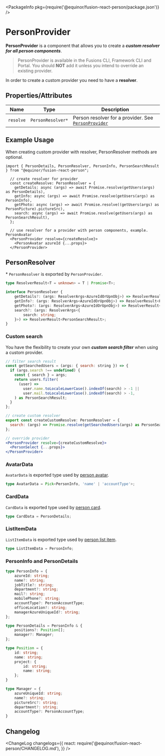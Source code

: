 
<Meta title="Data/Person/Provider" component={PersonProvider} />

<PackageInfo pkg={require('@equinor/fusion-react-person/package.json')} />

# PersonProvider

**PersonProvider** is a component that allows you to create a ***custom resolver for all person components***.

> PersonProvider is available in the Fusions CLI, Framework CLI and Portal. You should **NOT** add it unless you intend to override an existing provider.

In order to create a custom provider you need to have a **resolver**.

## Properties/Attributes

Name                      | Type                            | Description
------------------------- | -----------------------------   | -----------
`resolve`                 | `PersonResolver*`               | Person resolver for a provider. See [`PersonProvider`](https://github.com/equinor/fusion-react-components/blob/main/packages/person/src/PersonProvider.tsx) 

## Example Usage

When creating custom provider with resolver, PersonResolver methods are optional.

```tsx
import { PersonDetails, PersonResolver, PersonInfo, PersonSearchResult } from "@equinor/fusion-react-person";

  // create resolver for provider
  const createResolve: PersonResolver = {
    getDetails: async (args) => await Promise.resolve(getUsers(args) as PersonDetails),
    getInfo: async (args) => await Promise.resolve(getUsers(args) as PersonInfo),
    getPhoto: async (args) => await Promise.resolve((getUsers(args) as PersonPicture).pictureSrc),
    search: async (args) => await Promise.resolve(getUsers(args) as PersonSearchResult),
  };

  // use resolver for a provider with person components, example. PersonAvatar
  <PersonProvider resolve={createResolve}> 
    <PersonAvatar azureId {...props}>
  </PersonProvider>
```

## PersonResolver

\*  `PersonResolver` is exported by `PersonProvider`.
```ts
type ResolverResult<T = unknown> = T | Promise<T>;

interface PersonResolver {
    getDetails?: (args: ResolverArgs<AzureIdOrUpnObj>) => ResolverResult<PersonDetails>;
    getInfo?: (args: ResolverArgs<AzureIdOrUpnObj>) => ResolverResult<PersonInfo>;
    getPhoto?: (args: ResolverArgs<AzureIdOrUpnObj>) => ResolverResult<string>;
    search?: (args: ResolverArgs<{
        search: string;
    }>) => ResolverResult<PersonSearchResult>;
}
```

### Custom search

You have the flexibility to create your own ***custom search filter*** when using a custom provider.

```jsx
// filter search result
const getSearchedUsers = (args: { search: string }) => {
  if (args.search !== undefined) {
    const { search } = args;
    return users.filter(
      (user) =>
        user.name.toLocaleLowerCase().indexOf(search) > -1 ||
        user.mail.toLocaleLowerCase().indexOf(search) > -1,
    ) as PersonSearchResult;
  }
};

// create custom resolver
export const createCustomResolve: PersonResolver = {
  search: (args) => Promise.resolve(getSearchedUsers(args) as PersonSearchResult),
};

// override provider
<PersonProvider resolve={createCustomResolve}> 
  <PersonSelect {...props}>
</PersonProvider>

```

### AvatarData
`AvatarData` is exported type used by [person avatar](?path=/docs/data-person-avatar--page).
```ts
type AvatarData = Pick<PersonInfo, 'name' | 'accountType'>;
```

### CardData
`CardData` is exported type used by [person card](?path=/docs/data-person-card--page).
```ts
type CardData = PersonDetails;
```

### ListItemData
`ListItemData` is exported type used by [person list item](?path=/docs/data-person-list-item--page).
```ts
type ListItemData = PersonInfo;
```
### PersonInfo and PersonDetails
```ts
type PersonInfo = {
    azureId: string;
    name?: string;
    jobTitle?: string;
    department?: string;
    mail?: string;
    mobilePhone?: string;
    accountType?: PersonAccountType;
    officeLocation?: string;
    managerAzureUniqueId?: string;
};

type PersonDetails = PersonInfo & {
    positions?: Position[];
    manager?: Manager;
};

type Position = {
    id: string;
    name: string;
    project: {
        id: string;
        name: string;
    };
}

type Manager = {
    azureUniqueId: string;
    name?: string;
    pictureSrc?: string;
    department?: string;
    accountType?: PersonAccountType;
}
```

## Changelog

<ChangeLog
  changelogs={{
    react: require('@equinor/fusion-react-person/CHANGELOG.md'),
  }}
/>
